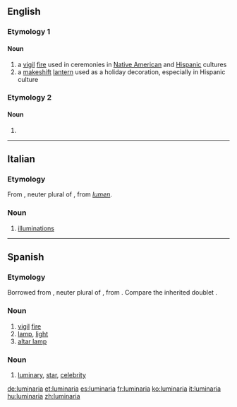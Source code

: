 ==English==

===Etymology 1===
{{etyl|es|en}}

====Noun====
{{en-noun}}
{{slim-wikipedia}}

# a [[vigil]] [[fire]] used in ceremonies in [[Native American]] and [[Hispanic]] cultures
# a [[makeshift]] [[lantern]] used as a holiday decoration, especially in Hispanic culture

===Etymology 2===

====Noun====
{{head|en|noun plural form}}

# {{plural of|luminarium|lang=en}}

----

==Italian==

===Etymology===
From {{etyl|LL.|it}} {{m|la|luminaria}}, neuter plural of {{m|la|luminare}}, from {{etyl|la|it}} ''[[lumen]]''.

===Noun===
{{wikipedia|lang=it}}
{{it-noun|f}}

# {{label|it|chiefly|in the plural}} [[illuminations]]

----

==Spanish==

===Etymology===
Borrowed from {{etyl|LL.|es}} {{m|la|lūmināria}}, neuter plural of {{m|la|lūmināre}}, from {{etyl|la|es}} {{m|la|lūmen}}. Compare the inherited doublet {{m|es|lumbrera}}.

===Noun===
{{es-noun|f}}

# [[vigil]] [[fire]]
# [[lamp]], [[light]]
# [[altar lamp]]

===Noun===
{{es-noun|mf}}

# [[luminary]], [[star]], [[celebrity]]

[[de:luminaria]]
[[et:luminaria]]
[[es:luminaria]]
[[fr:luminaria]]
[[ko:luminaria]]
[[it:luminaria]]
[[hu:luminaria]]
[[zh:luminaria]]